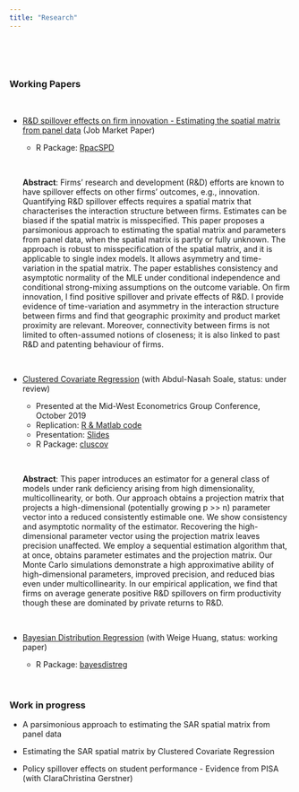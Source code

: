 ```yaml
---
title: "Research"
---
```

<br> 

<!--# ****-->

<br>

### **Working Papers**

<br>

* [R&D spillover effects on firm innovation - Estimating the spatial matrix from panel data](https://estsyawo.github.io/Tsyawo_JMP.pdf#) (Job Market Paper)
  + R Package: [RpacSPD](https://estsyawo.github.io/RpacSPD/)

  <br>
  
  **Abstract**: Firms’ research and development (R&D) efforts are known to have spillover effects on other firms’ outcomes, e.g., innovation. Quantifying R&D spillover effects requires a spatial matrix that characterises the interaction structure between firms. Estimates can be biased if the spatial matrix is misspecified. This paper proposes a parsimonious approach to estimating the spatial matrix and parameters from panel data, when the spatial matrix is partly or fully unknown. The approach is robust to misspecification of the spatial matrix, and it is applicable to single index models. It allows asymmetry and time-variation in the spatial matrix. The paper establishes consistency and asymptotic normality of the MLE under conditional independence and conditional strong-mixing assumptions on the outcome variable. On firm innovation, I find positive spillover and private effects of R&D. I provide evidence of time-variation and asymmetry in the interaction structure between firms and find that geographic proximity and product market proximity are relevant. Moreover, connectivity between firms is not limited to often-assumed notions of closeness; it is also linked to past R&D and patenting behaviour of firms.
  
  <br>
  
* [Clustered Covariate Regression](https://www.researchgate.net/publication/333207469_Clustered_covariate_regression) (with Abdul-Nasah Soale, status: under review)
  + Presented at the Mid-West Econometrics Group Conference, October 2019
  + Replication: <a href="Soale&Tsyawo_2019_Code.zip#" class="download" title=" "> R & Matlab code </a>
  + Presentation: <a href="Slides_Soale_&_Tsyawo_2019.pdf#" class="download" title=" "> Slides </a>
  + R Package: [cluscov](https://estsyawo.github.io/cluscov/) 
  
  <br>
  
  **Abstract**: This paper introduces an estimator for a general class of models under rank deficiency arising from high dimensionality, multicollinearity, or both. Our approach obtains a projection matrix that projects a high-dimensional (potentially growing p >> n) parameter vector into a reduced consistently estimable one. We show consistency and asymptotic normality of the estimator. Recovering the high-dimensional parameter vector using the projection matrix leaves precision unaffected. We employ a sequential estimation algorithm that, at once, obtains parameter estimates and the projection matrix. Our Monte Carlo simulations demonstrate a high approximative ability of high-dimensional parameters, improved precision, and reduced bias even under multicollinearity. In our empirical application, we find that firms on average generate positive R&D spillovers on firm productivity though these are dominated by private returns to R&D.

  <br>
  
* [Bayesian Distribution Regression](https://papers.ssrn.com/sol3/papers.cfm?abstract_id=3048658) (with Weige Huang, status: working paper)
  + R Package: [bayesdistreg](https://estsyawo.github.io/bayesdistreg/index.html)

<!--
  <br>
  
  **Abstract**: This paper introduces a Bayesian version of distribution regression that enables inference on estimated distributions, quantiles, distributional effects, among other functionals of interest. Our estimators come in three categories: the non-asymptotic, semi-asymptotic, and asymptotic. To conduct simultaneous inference on a function of any estimator, we introduce asymmetric and symmetric Bayesian confidence bands. Inference on point estimates is conducted via posterior intervals. The Bayesian asymptotic theory we develop extends the foregoing to gains in computational time and tractability of posterior distributions. Monte Carlo simulations conducted illustrate good performance of our estimators. We apply our estimators to evaluate the impact of institutional ownership on firm innovation. 
  
* [Recovering Distributions for the Estimation of Treatment Effects Under Partly Unobserved Treatment with Repeated Cross-Sections](https://papers.ssrn.com/sol3/papers.cfm?abstract_id=3194286) (status: working paper)

<!-- Commented out: -->

<!--
* <a href="Huang&Tsyawo2018_4.pdf#" class="download" title=" ">Bayesian Distribution Regression</a> [[Submitted]](with Weige Huang)
-->

<br>

### **Work in progress**

* A parsimonious approach to estimating the SAR spatial matrix from panel data

* Estimating the SAR spatial matrix by Clustered Covariate Regression

* Policy spillover effects on student performance - Evidence from PISA (with ClaraChristina Gerstner)
